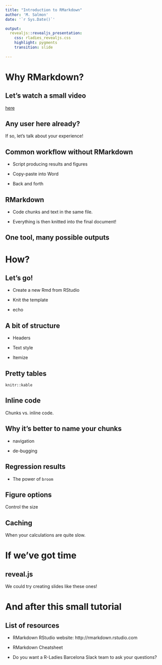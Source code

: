 ```yaml
---
title: "Introduction to RMarkdown"
author: 'M. Salmon'
date: '`r Sys.Date()`'

output: 
  revealjs::revealjs_presentation:
    css: rladies_revealjs.css
    highlight: pygments
    transition: slide
    
---
```



# Why RMarkdown?

## Let's watch a small video

[here](https://www.youtube.com/watch?v=s3JldKoA0zw)

## Any user here already?

If so, let's talk about your experience!

## Common workflow without RMarkdown

* Script producing results and figures

* Copy-paste into Word

* Back and forth

## RMarkdown

* Code chunks and text in the same file.

* Everything is then knitted into the final document!

## One tool, many possible outputs {data-background-iframe="http://rmarkdown.rstudio.com/gallery.html"}

# How?

## Let's go!

* Create a new Rmd from RStudio

* Knit the template

* echo

## A bit of structure

* Headers

* Text style

* Itemize

## Pretty tables

`knitr::kable`

## Inline code

Chunks vs. inline code.

## Why it's better to name your chunks

* navigation

* de-bugging

## Regression results

* The power of `broom`

## Figure options 

Control the size

## Caching

When your calculations are quite slow.

# If we've got time

## reveal.js

We could try creating slides like these ones!

# And after this small tutorial

## List of resources

* RMarkdown RStudio website: http://rmarkdown.rstudio.com

* RMarkdown Cheatsheet

* Do you want a R-Ladies Barcelona Slack team to ask your questions?